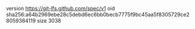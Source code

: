 version https://git-lfs.github.com/spec/v1
oid sha256:a64b2969ebe28c5debd6ec6bb0becb7775f9bc45aa5f8305729ce28059384119
size 3038
